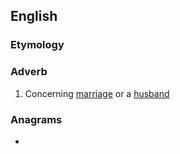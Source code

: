 ==English==

===Etymology===
{{suffix|en|marital|ly}}

===Adverb===
{{en-adv|-}}

# Concerning [[marriage]] or a [[husband]]

===Anagrams===
* {{anagrams|en|a=aaillmrty|martially}}